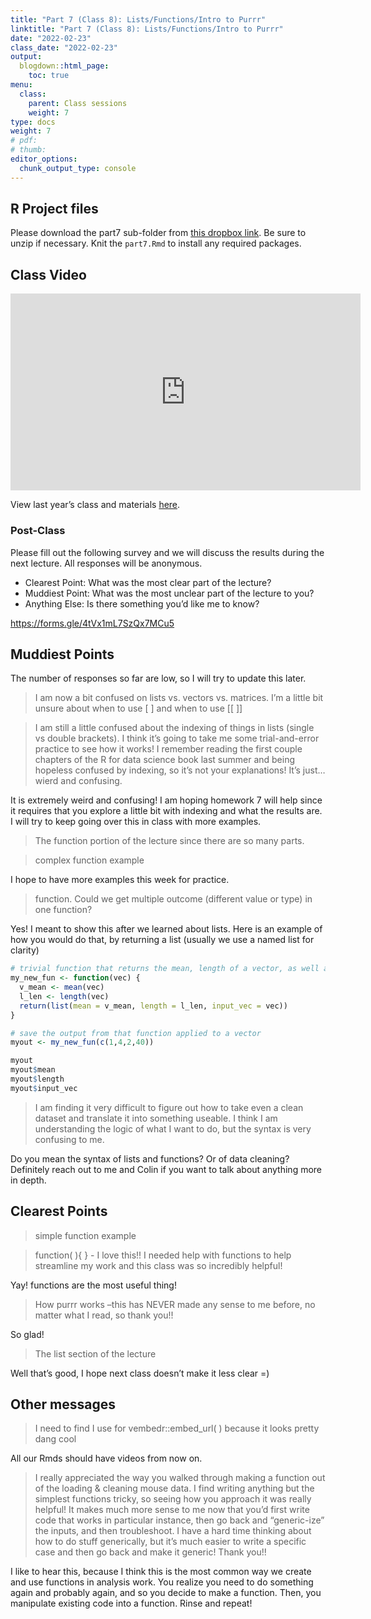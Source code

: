 ```yaml
---
title: "Part 7 (Class 8): Lists/Functions/Intro to Purrr"
linktitle: "Part 7 (Class 8): Lists/Functions/Intro to Purrr"
date: "2022-02-23"
class_date: "2022-02-23"
output:
  blogdown::html_page:
    toc: true
menu:
  class:
    parent: Class sessions
    weight: 7
type: docs
weight: 7
# pdf: 
# thumb: 
editor_options: 
  chunk_output_type: console
---
```




## R Project files

Please download the part7 sub-folder from [this dropbox link](https://www.dropbox.com/sh/q4z72523kl84ywp/AAASb1YIFRpxzrjOeq1FVcXua?dl=0). Be sure to unzip if necessary. Knit the `part7.Rmd` to install any required packages.

## Class Video


<iframe width="560" height="315" src="https://www.youtube.com/embed/IJYgWOfZa-M" frameborder="0" allow="accelerometer; autoplay; clipboard-write; encrypted-media; gyroscope; picture-in-picture" allowfullscreen></iframe>

View last year's class and materials [here](https://sph-r-programming.netlify.app/class/08-class/).




### Post-Class

Please fill out the following survey and we will discuss the results during the next lecture. All responses will be anonymous.

- Clearest Point: What was the most clear part of the lecture?
- Muddiest Point: What was the most unclear part of the lecture to you?
- Anything Else: Is there something you'd like me to know?

<https://forms.gle/4tVx1mL7SzQx7MCu5>


## Muddiest Points

The number of responses so far are low, so I will try to update this later.

> I am now a bit confused on lists vs. vectors vs. matrices. I'm a little bit unsure about when to use [ ] and when to use [[ ]]

> I am still a little confused about the indexing of things in lists (single vs double brackets). I think it's going to take me some trial-and-error practice to see how it works! I remember reading the first couple chapters of the R for data science book last summer and being hopeless confused by indexing, so it's not your explanations! It's just...wierd and confusing.

It is extremely weird and confusing! I am hoping homework 7 will help since it requires that you explore a little bit with indexing and what the results are. I will try to keep going over this in class with more examples.


> The function portion of the lecture since there are so many parts.

> complex function example

I hope to have more examples this week for practice.

> function. Could we get multiple outcome (different value or type) in one function?

Yes! I meant to show this after we learned about lists. Here is an example of how you would do that, by returning a list (usually we use a named list for clarity)

```r
# trivial function that returns the mean, length of a vector, as well as the input vector
my_new_fun <- function(vec) {
  v_mean <- mean(vec)
  l_len <- length(vec)
  return(list(mean = v_mean, length = l_len, input_vec = vec))
}

# save the output from that function applied to a vector
myout <- my_new_fun(c(1,4,2,40))

myout
myout$mean
myout$length
myout$input_vec
```

> I am finding it very difficult to figure out how to take even a clean dataset and translate it into something useable. I think I am understanding the logic of what I want to do, but the syntax is very confusing to me.

Do you mean the syntax of lists and functions? Or of data cleaning? Definitely reach out to me and Colin if you want to talk about anything more in depth.

## Clearest Points

> simple function example

> function( ){ } - I love this!! I needed help with functions to help streamline my work and this class was so incredibly helpful!

Yay! functions are the most useful thing!

> How purrr works --this has NEVER made any sense to me before, no matter what I read, so thank you!!

So glad!

> The list section of the lecture

Well that's good, I hope next class doesn't make it less clear =)

## Other messages

> I need to find I use for vembedr::embed_url( ) because it looks pretty dang cool

All our Rmds should have videos from now on.


> I really appreciated the way you walked through making a function out of the loading & cleaning mouse data. I find writing anything but the simplest functions tricky, so seeing how you approach it was really helpful! It makes much more sense to me now that you'd first write code that works in particular instance, then go back and "generic-ize" the inputs, and then troubleshoot. I have a hard time thinking about how to do stuff generically, but it's much easier to write a specific case and then go back and make it generic! Thank you!!

I like to hear this, because I think this is the most common way we create and use functions in analysis work. You realize you need to do something again and probably again, and so you decide to make a function. Then, you manipulate existing code into a function. Rinse and repeat!

